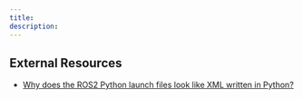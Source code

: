 ```yaml
---
title: 
description: 
---
```


## External Resources

- [Why does the ROS2 Python launch files look like XML written in Python?](https://discourse.ros.org/t/why-does-the-ros2-python-launch-files-look-like-xml-written-in-python/23679)
